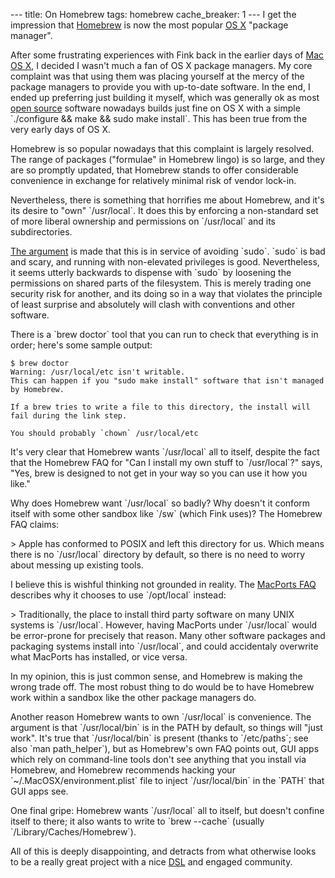 ---
title: On Homebrew
tags: homebrew
cache_breaker: 1
---
I get the impression that [[Homebrew]] is now the most popular [[OS X]] "package manager".

After some frustrating experiences with Fink back in the earlier days of [[Mac OS X]], I decided I wasn't much a fan of OS X package managers. My core complaint was that using them was placing yourself at the mercy of the package managers to provide you with up-to-date software. In the end, I ended up preferring just building it myself, which was generally ok as most [[open source]] software nowadays builds just fine on OS X with a simple `./configure && make && sudo make install`. This has been true from the very early days of OS X.

Homebrew is so popular nowadays that this complaint is largely resolved. The range of packages ("formulae" in Homebrew lingo) is so large, and they are so promptly updated, that Homebrew stands to offer considerable convenience in exchange for relatively minimal risk of vendor lock-in.

Nevertheless, there is something that horrifies me about Homebrew, and it's its desire to "own" `/usr/local`. It does this by enforcing a non-standard set of more liberal ownership and permissions on `/usr/local` and its subdirectories.

[https://github.com/mxcl/homebrew/wiki/FAQ The argument] is made that this is in service of avoiding `sudo`. `sudo` is bad and scary, and running with non-elevated privileges is good. Nevertheless, it seems utterly backwards to dispense with `sudo` by loosening the permissions on shared parts of the filesystem. This is merely trading one security risk for another, and its doing so in a way that violates the principle of least surprise and absolutely will clash with conventions and other software. 

There is a `brew doctor` tool that you can run to check that everything is in order; here's some sample output:

<pre lang="shell">$ brew doctor
Warning: /usr/local/etc isn't writable.
This can happen if you "sudo make install" software that isn't managed
by Homebrew.

If a brew tries to write a file to this directory, the install will
fail during the link step.

You should probably `chown` /usr/local/etc</pre>

It's very clear that Homebrew wants `/usr/local` all to itself, despite the fact that the Homebrew FAQ for "Can I install my own stuff to `/usr/local`?" says, "Yes, brew is designed to not get in your way so you can use it how you like."

Why does Homebrew want `/usr/local` so badly? Why doesn't it conform itself with some other sandbox like `/sw` (which Fink uses)? The Homebrew FAQ claims:

> Apple has conformed to POSIX and left this directory for us. Which means there is no `/usr/local` directory by default, so there is no need to worry about messing up existing tools.

I believe this is wishful thinking not grounded in reality. The [http://trac.macports.org/wiki/FAQ#defaultprefix MacPorts FAQ] describes why it chooses to use `/opt/local` instead:

> Traditionally, the place to install third party software on many UNIX systems is `/usr/local`. However, having MacPorts under `/usr/local` would be error-prone for precisely that reason. Many other software packages and packaging systems install into `/usr/local`, and could accidentaly overwrite what MacPorts has installed, or vice versa.

In my opinion, this is just common sense, and Homebrew is making the wrong trade off. The most robust thing to do would be to have Homebrew work within a sandbox like the other package managers do.

Another reason Homebrew wants to own `/usr/local` is convenience. The argument is that `/usr/local/bin` is in the PATH by default, so things will "just work". It's true that `/usr/local/bin` is present (thanks to `/etc/paths`; see also `man path_helper`), but as Homebrew's own FAQ points out, GUI apps which rely on command-line tools don't see anything that you install via Homebrew, and Homebrew recommends hacking your `~/.MacOSX/environment.plist` file to inject `/usr/local/bin` in the `PATH` that GUI apps see.

One final gripe: Homebrew wants `/usr/local` all to itself, but doesn't confine itself to there; it also wants to write to `brew --cache` (usually `/Library/Caches/Homebrew`).

All of this is deeply disappointing, and detracts from what otherwise looks to be a really great project with a nice [[DSL]] and engaged community.
